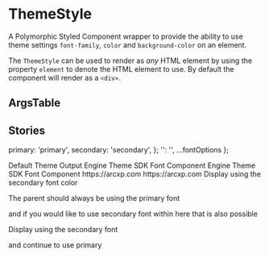 

<Meta title="Elements/ThemeStyle" component={ThemeStyle} />

# ThemeStyle

A Polymorphic Styled Component wrapper to provide the ability to use theme
settings `font-family`, `color` and `background-color` on an element.

The `ThemeStyle` can be used to render as *any* HTML element by using the
property `element` to denote the HTML element to use. By default the component
will render as a `<div>`.


## ArgsTable

<ArgsTable of={ThemeStyle} />


## Stories

  primary: 'primary',
  secondary: 'secondary',
};
  '': '',
  ...fontOptions
};

<Canvas>
  <Story name="Default">
    <ThemeStyle>
      Default Theme Output
    </ThemeStyle>
  </Story>
</Canvas>

<Canvas>
  <Story name="Heading">
    <ThemeStyle
      element={text("as", "h1")}
      font={select('Font', fontOptions, 'primary')}
      color={select('Color', colorOptions, '')}
      bgColor={select('Background Color', colorOptions, '')}
    >
      Engine Theme SDK Font Component
    </ThemeStyle>
  </Story>
</Canvas>

<Canvas>
  <Story name="Heading - Secondary">
    <ThemeStyle
      element={text("as", "h1")}
      font={select('Font', fontOptions, 'secondary')}
      color={select('Color', colorOptions, '')}
    >
      Engine Theme SDK Font Component
    </ThemeStyle>
  </Story>
</Canvas>

<Canvas>
  <Story name="Link">
    <ThemeStyle
      element={text("as", "a")}
      href={text("href", "https://arcxp.com")}
    >
      https://arcxp.com
    </ThemeStyle>
  </Story>
</Canvas>

<Canvas>
  <Story name="Link - Secondary Font">
    <ThemeStyle
      element={text("as", "a")}
      href={text("href", "https://arcxp.com")}
      font="secondary"
    >
      https://arcxp.com
    </ThemeStyle>
  </Story>
</Canvas>

<Canvas>
  <Story name="Paragraph - Secondary Font Color">
    <ThemeStyle
      element={text("as", "p")}
      color="secondary"
    >
      Display using the secondary font color
    </ThemeStyle>
  </Story>
</Canvas>

<Canvas>
  <Story name="Nested Secondary Font within Primary">
    <ThemeStyle
      element={text("as", "div")}
    >
      <p>
        The parent should always be using the primary font
      </p>
      <p>
        and if you would like to use secondary font within
        here that is also possible
      </p>
      <ThemeStyle
        element="p"
        font="secondary"
      >
        Display using the secondary font
      </ThemeStyle>
      <p>
        and continue to use primary
      </p>
    </ThemeStyle>
  </Story>
</Canvas>
